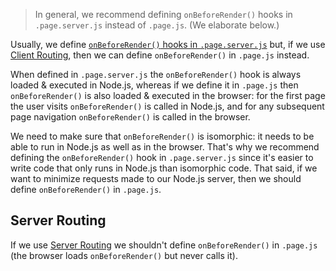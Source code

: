> In general, we recommend defining `onBeforeRender()` hooks in `.page.server.js` instead of `.page.js`. (We elaborate below.)

Usually, we define [`onBeforeRender()` hooks in `.page.server.js`](/onBeforeRender)
but, if we use [Client Routing](/useClientRouter),
then we can define `onBeforeRender()` in `.page.js` instead.

When defined in `.page.server.js` the `onBeforeRender()` hook is always loaded & executed in Node.js,
whereas if we define it in `.page.js` then `onBeforeRender()` is also loaded & executed in the browser:
for the first page the user visits `onBeforeRender()` is called in Node.js,
and for any subsequent page navigation `onBeforeRender()` is called in the browser.

We need to make sure that `onBeforeRender()` is isomorphic: it needs to be able to run in Node.js as well as in the browser.
That's why we recommend defining the `onBeforeRender()` hook in `.page.server.js` since it's easier to write code that only runs
in Node.js than isomorphic code.
That said, if we want to minimize requests made to our Node.js server, then we should define `onBeforeRender()` in `.page.js`.

## Server Routing

If we use [Server Routing](/SR-vs-CR#server-routing) we shouldn't define `onBeforeRender()` in `.page.js`
(the browser loads `onBeforeRender()` but never calls it).
